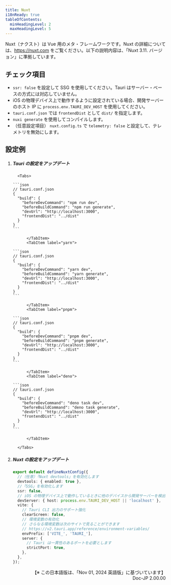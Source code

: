 ```yaml
---
title: Nuxt
i18nReady: true
tableOfContents:
  minHeadingLevel: 2
  maxHeadingLevel: 5
---
```



Nuxt（ナクスト）は Vue 用のメタ・フレームワークです。Nuxt の詳細については、https://nuxt.com をご覧ください。以下の説明内容は、「Nuxt 3.11. バージョン」に準拠しています。

## チェック項目

- `ssr: false` を設定して SSG を使用してください。Tauri はサーバー・ベースの方式には対応していません。
- iOS の物理デバイス上で動作するように設定されている場合、開発サーバーのホスト IP に `process.env.TAURI_DEV_HOST` を使用してください。
- `tauri.conf.json` では `frontendDist` として `dist/` を指定します。
- `nuxi generate` を使用してコンパイルします。
- （任意設定項目） `nuxt.config.ts` で `telemetry: false` と設定して、テレメトリを無効にします。

## 設定例

<Steps>

1.  ##### Tauri の設定をアップデート

          <Tabs>

    <TabItem label="npm">

        ```json
        // tauri.conf.json
        {
          "build": {
            "beforeDevCommand": "npm run dev",
            "beforeBuildCommand": "npm run generate",
            "devUrl": "http://localhost:3000",
            "frontendDist": "../dist"
          }
        }
        ```

              </TabItem>
              <TabItem label="yarn">

        ```json
        // tauri.conf.json
        {
          "build": {
            "beforeDevCommand": "yarn dev",
            "beforeBuildCommand": "yarn generate",
            "devUrl": "http://localhost:3000",
            "frontendDist": "../dist"
          }
        }
        ```

              </TabItem>
              <TabItem label="pnpm">

        ```json
        // tauri.conf.json
        {
          "build": {
            "beforeDevCommand": "pnpm dev",
            "beforeBuildCommand": "pnpm generate",
            "devUrl": "http://localhost:3000",
            "frontendDist": "../dist"
          }
        }
        ```

              </TabItem>
              <TabItem label="deno">

        ```json
        // tauri.conf.json
        {
          "build": {
            "beforeDevCommand": "deno task dev",
            "beforeBuildCommand": "deno task generate",
            "devUrl": "http://localhost:3000",
            "frontendDist": "../dist"
          }
        }
        ```

              </TabItem>

          </Tabs>

1.  ##### Nuxt の設定をアップデート

    ```ts
    export default defineNuxtConfig({
      //（任意）「Nuxt devtools」を有効化します
      devtools: { enabled: true },
      //「SSG」を有効化します
      ssr: false,
      // iOS の物理デバイス上で動作しているときに他のデバイスから開発サーバーを検出可能にします
      devServer: { host: process.env.TAURI_DEV_HOST || 'localhost' },
      vite: {
        // Tauri CLI 出力のサポート強化
        clearScreen: false,
        // 環境変数の有効化
        // さらなる環境変数は次のサイトで見ることができます
        // https://v2.tauri.app/reference/environment-variables/
        envPrefix: ['VITE_', 'TAURI_'],
        server: {
          // Tauri は一貫性のあるポートを必要とします
          strictPort: true,
        },
      },
    });
    ```

</Steps>

<div style="text-align: right;">
  【※ この日本語版は、「Nov 01, 2024 英語版」に基づいています】
  <br />
  Doc-JP 2.00.00
</div>
